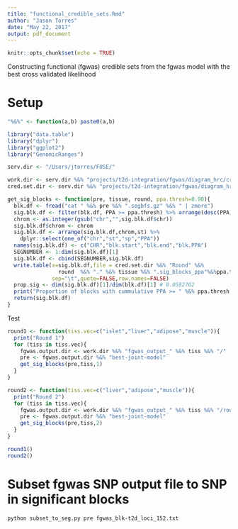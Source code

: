 ```yaml
---
title: "functional_credible_sets.Rmd"
author: "Jason Torres"
date: "May 22, 2017"
output: pdf_document
---
```


```r
knitr::opts_chunk$set(echo = TRUE)
```


Constructing functional (fgwas) credible sets from the fgwas model with the best cross validated likelihood 

# Setup 

```r

"%&%" <- function(a,b) paste0(a,b)

library("data.table")
library("dplyr")
library("ggplot2")
library("GenomicRanges")

serv.dir <- "/Users/jtorres/FUSE/"

work.dir <- serv.dir %&% "projects/t2d-integration/fgwas/diagram_hrc/cross_tissue/"
cred.set.dir <- serv.dir %&% "projects/t2d-integration/fgwas/diagram_hrc/cross_tissue/credible_sets/"

```


```r

get_sig_blocks <- function(pre, tissue, round, ppa.thresh=0.90){
  blk.df <- fread("cat " %&% pre %&% ".segbfs.gz" %&% " | zmore")
  sig.blk.df <- filter(blk.df, PPA >= ppa.thresh) %>% arrange(desc(PPA))
  chrom <- as.integer(gsub("chr","",sig.blk.df$chr))
  sig.blk.df$chrom <- chrom
  sig.blk.df <- arrange(sig.blk.df,chrom,st) %>%
    dplyr::select(one_of("chr","st","sp","PPA"))
  names(sig.blk.df) <- c("CHR","blk.start","blk.end","blk.PPA")
  SEGNUMBER <- 1:dim(sig.blk.df)[1]
  sig.blk.df <- cbind(SEGNUMBER,sig.blk.df)
  write.table(x=sig.blk.df,file = cred.set.dir %&% "Round" %&% 
                round  %&% "." %&% tissue %&% ".sig_blocks_ppa"%&%ppa.thresh%&%".txt", 
              sep="\t",quote=FALSE,row.names=FALSE)
  prop.sig <- dim(sig.blk.df)[1]/dim(blk.df)[1] # 0.0582762
  print("Proportion of blocks with cummulative PPA >= " %&% ppa.thresh %&% ": " %&% prop.sig)
  return(sig.blk.df)
}

```


Test 

```r

round1 <- function(tiss.vec=c("islet","liver","adipose","muscle")){
  print("Round 1")
  for (tiss in tiss.vec){
    fgwas.output.dir <- work.dir %&% "fgwas_output_" %&% tiss %&% "/"
    pre <- fgwas.output.dir %&% "best-joint-model"  
    get_sig_blocks(pre,tiss,1) 
  }  
}

round2 <- function(tiss.vec=c("liver","adipose","muscle")){
  print("Round 2")
  for (tiss in tiss.vec){
    fgwas.output.dir <- work.dir %&% "fgwas_output_" %&% tiss %&% "/round2/"
    pre <- fgwas.output.dir %&% "best-joint-model"  
    get_sig_blocks(pre,tiss,2) 
  }  
}

round1()
round2()
```



# Subset fgwas SNP output file to SNP in significant blocks 


```bash

python subset_to_seg.py pre fgwas_blk-t2d_loci_152.txt

```

